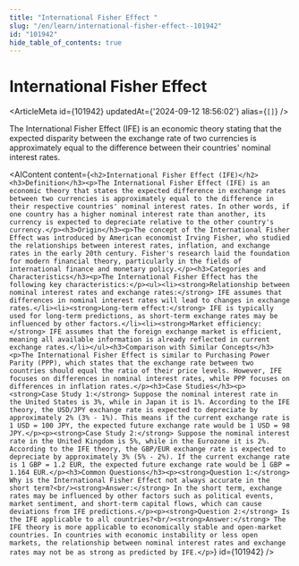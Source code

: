 ```yaml
---
title: "International Fisher Effect "
slug: "/en/learn/international-fisher-effect--101942"
id: "101942"
hide_table_of_contents: true
---
```



# International Fisher Effect 

<ArticleMeta id={101942} updatedAt={'2024-09-12 18:56:02'} alias={`[]`} />
<div className='border-solid border-b border-t-0 my-4 border-[var(--ifm-color-gray-300)]' />

The International Fisher Effect (IFE) is an economic theory stating that the expected disparity between the exchange rate of two currencies is approximately equal to the difference between their countries' nominal interest rates.

<AIContent content={`<h2>International Fisher Effect (IFE)</h2><h3>Definition</h3><p>The International Fisher Effect (IFE) is an economic theory that states the expected difference in exchange rates between two currencies is approximately equal to the difference in their respective countries' nominal interest rates. In other words, if one country has a higher nominal interest rate than another, its currency is expected to depreciate relative to the other country's currency.</p><h3>Origin</h3><p>The concept of the International Fisher Effect was introduced by American economist Irving Fisher, who studied the relationships between interest rates, inflation, and exchange rates in the early 20th century. Fisher's research laid the foundation for modern financial theory, particularly in the fields of international finance and monetary policy.</p><h3>Categories and Characteristics</h3><p>The International Fisher Effect has the following key characteristics:</p><ul><li><strong>Relationship between nominal interest rates and exchange rates:</strong> IFE assumes that differences in nominal interest rates will lead to changes in exchange rates.</li><li><strong>Long-term effect:</strong> IFE is typically used for long-term predictions, as short-term exchange rates may be influenced by other factors.</li><li><strong>Market efficiency:</strong> IFE assumes that the foreign exchange market is efficient, meaning all available information is already reflected in current exchange rates.</li></ul><h3>Comparison with Similar Concepts</h3><p>The International Fisher Effect is similar to Purchasing Power Parity (PPP), which states that the exchange rate between two countries should equal the ratio of their price levels. However, IFE focuses on differences in nominal interest rates, while PPP focuses on differences in inflation rates.</p><h3>Case Studies</h3><p><strong>Case Study 1:</strong> Suppose the nominal interest rate in the United States is 3%, while in Japan it is 1%. According to the IFE theory, the USD/JPY exchange rate is expected to depreciate by approximately 2% (3% - 1%). This means if the current exchange rate is 1 USD = 100 JPY, the expected future exchange rate would be 1 USD = 98 JPY.</p><p><strong>Case Study 2:</strong> Suppose the nominal interest rate in the United Kingdom is 5%, while in the Eurozone it is 2%. According to the IFE theory, the GBP/EUR exchange rate is expected to depreciate by approximately 3% (5% - 2%). If the current exchange rate is 1 GBP = 1.2 EUR, the expected future exchange rate would be 1 GBP = 1.164 EUR.</p><h3>Common Questions</h3><p><strong>Question 1:</strong> Why is the International Fisher Effect not always accurate in the short term?<br/><strong>Answer:</strong> In the short term, exchange rates may be influenced by other factors such as political events, market sentiment, and short-term capital flows, which can cause deviations from IFE predictions.</p><p><strong>Question 2:</strong> Is the IFE applicable to all countries?<br/><strong>Answer:</strong> The IFE theory is more applicable to economically stable and open-market countries. In countries with economic instability or less open markets, the relationship between nominal interest rates and exchange rates may not be as strong as predicted by IFE.</p>`} id={101942} />
